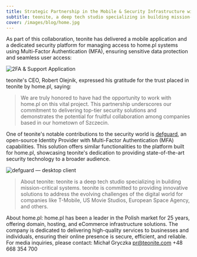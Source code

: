 ```yaml
---
title: Strategic Partnership in the Mobile & Security Infrastructure with home.pl 
subtitle: teonite, a deep tech studio specializing in building mission-critical systems with a focus on security, is thrilled to announce its partnership with home.pl, a renowned leader in the Polish domain, hosting, and eCommerce infrastructure market for over 25 years.
cover: /images/blog/home.jpg
---
```


As part of this collaboration, teonite has delivered a mobile application and a dedicated security platform for managing access to home.pl systems using Multi-Factor Authentication (MFA), ensuring sensitive data protection and seamless user access:

![2FA & Support Application](/images/blog/home-app-mid.png)

teonite's CEO, Robert Olejnik, expressed his gratitude for the trust placed in teonite by home.pl, saying:

> We are truly honored to have had the opportunity to work with home.pl on 
> this vital project. This partnership underscores our commitment to 
> delivering top-tier security solutions and demonstrates the potential 
> for fruitful collaboration among companies based in our hometown of 
> Szczecin.

One of teonite's notable contributions to the security world is [defguard](https://defguard.net/?ref=teonite.com), an open-source Identity Provider with Multi-Factor Authentication (MFA) capabilities. This solution offers similar functionalities to the platform built for home.pl, showcasing teonite's dedication to providing state-of-the-art security technology to a broader audience.

![defguard — desktop client](/images/blog/defguard-main-screen.png)

> About teonite: teonite is a deep tech studio specializing in building mission-critical systems.
> teonite is committed to providing innovative solutions to address the evolving challenges of the
> digital world for companies like T-Mobile, US Movie Studios, European Space Agency, and others.

About home.pl: home.pl has been a leader in the Polish market for 25 years, offering domain, hosting, and eCommerce infrastructure solutions. The company is dedicated to delivering high-quality services to businesses and individuals, ensuring their online presence is secure, efficient, and reliable.
<Divider />
For media inquiries, please contact: Michał Gryczka [pr@teonite.com](mailto:pr@teonite.com) +48 668 354 700